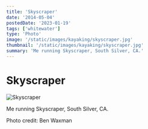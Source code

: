 ```yaml
---
title: 'Skyscraper'
date: '2014-05-04'
postedDate: '2023-01-19'
tags: ['whitewater']
type: 'Photo'
image: '/static/images/kayaking/skyscraper.jpg'
thumbnail: '/static/images/kayaking/skyscraper.jpg'
summary: 'Me running Skyscraper, South Silver, CA.'
---
```


# Skyscraper

![Skyscraper](/static/images/kayaking/skyscraper.jpg)

Me running Skyscraper, South Silver, CA.

Photo credit: Ben Waxman
